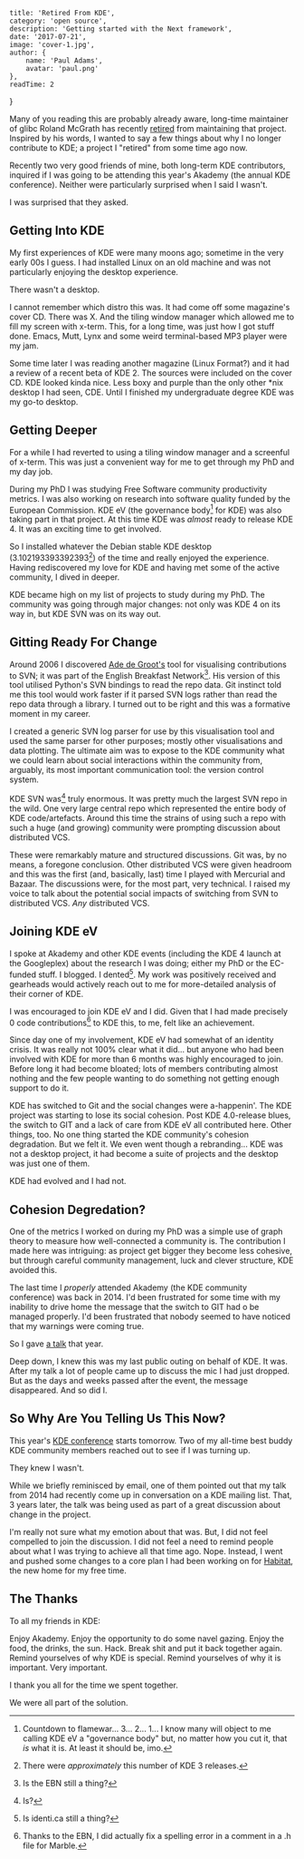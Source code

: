 
    title: 'Retired From KDE',
    category: 'open source',
    description: 'Getting started with the Next framework',
    date: '2017-07-21',
    image: 'cover-1.jpg',
    author: {
        name: 'Paul Adams',
        avatar: 'paul.png'
    },
    readTime: 2
}


Many of you reading this are probably already aware, long-time
maintainer of glibc Roland McGrath has recently
[retired](https://www.theregister.co.uk/2017/07/10/glibc_maintainer_roland_mcgrath_steps_down/)
from maintaining that project. Inspired by his words, I wanted to say
a few things about why I no longer contribute to KDE; a project I
"retired" from some time ago now.

Recently two very good friends of mine, both long-term KDE
contributors, inquired if I was going to be attending this year's
Akademy (the annual KDE conference). Neither were particularly
surprised when I said I wasn't.

I was surprised that they asked.

## Getting Into KDE

My first experiences of KDE were many moons ago; sometime in the very
early 00s I guess. I had installed Linux on an old machine and was not
particularly enjoying the desktop experience.

There wasn't a desktop.

I cannot remember which distro this was. It had come off some
magazine's cover CD. There was X. And the tiling window manager which
allowed me to fill my screen with x-term. This, for a long time, was
just how I got stuff done. Emacs, Mutt, Lynx and some weird
terminal-based MP3 player were my jam.

Some time later I was reading another magazine (Linux Format?) and it
had a review of a recent beta of KDE 2. The sources were included on
the cover CD. KDE looked kinda nice. Less boxy and purple than the
only other *nix desktop I had seen, CDE. Until I finished my
undergraduate degree KDE was my go-to desktop.

## Getting Deeper

For a while I had reverted to using a tiling window manager and a
screenful of x-term. This was just a convenient way for me to get
through my PhD and my day job.

During my PhD I was studying Free Software community productivity
metrics. I was also working on research into software quality funded
by the European Commission. KDE eV (the governance body[^1] for KDE)
was also taking part in that project. At this time KDE was _almost_
ready to release KDE 4. It was an exciting time to get involved.

So I installed whatever the Debian stable KDE desktop
(3.102193393392393[^2]) of the time and really enjoyed the
experience. Having rediscovered my love for KDE and having met some of
the active community, I dived in deeper.

KDE became high on my list of projects to study during my PhD. The
community was going through major changes: not only was KDE 4 on its
way in, but KDE SVN was on its way out.

## Gitting Ready For Change

Around 2006 I discovered [Ade de
Groot's](https://en.wikipedia.org/wiki/Adriaan_de_Groot_(software_developer))
tool for visualising contributions to SVN; it was part of the English
Breakfast Network[^3]. His version of this tool utilised Python's SVN
bindings to read the repo data. Git instinct told me this tool would
work faster if it parsed SVN logs rather than read the repo data
through a library. I turned out to be right and this was a formative
moment in my career.

I created a generic SVN log parser for use by this visualisation tool
and used the same parser for other purposes; mostly other
visualisations and data plotting. The ultimate aim was to expose to
the KDE community what we could learn about social interactions within
the community from, arguably, its most important communication tool:
the version control system.

KDE SVN was[^4] truly enormous. It was pretty much the largest SVN
repo in the wild. One very large central repo which represented the
entire body of KDE code/artefacts. Around this time the strains of
using such a repo with such a huge (and growing) community were
prompting discussion about distributed VCS.

These were remarkably mature and structured discussions. Git was, by
no means, a foregone conclusion. Other distributed VCS were given
headroom and this was the first (and, basically, last) time I played
with Mercurial and Bazaar. The discussions were, for the most part,
very technical. I raised my voice to talk about the potential social
impacts of switching from SVN to distributed VCS. _Any_ distributed
VCS.

## Joining KDE eV

I spoke at Akademy and other KDE events (including the KDE 4 launch at
the Googleplex) about the research I was doing; either my PhD or the
EC-funded stuff. I blogged. I dented[^5]. My work was positively
received and gearheads would actively reach out to me for
more-detailed analysis of their corner of KDE.

I was encouraged to join KDE eV and I did. Given that I had made
precisely 0 code contributions[^6] to KDE this, to me, felt like an
achievement.

Since day one of my involvement, KDE eV had somewhat of an identity
crisis. It was really not 100% clear what it did... but anyone who
had been involved with KDE for more than 6 months was highly
encouraged to join. Before long it had become bloated; lots of members
contributing almost nothing and the few people wanting to do something
not getting enough support to do it.

KDE has switched to Git and the social changes were a-happenin'. The
KDE project was starting to lose its social cohesion. Post KDE
4.0-release blues, the switch to GIT and a lack of care from KDE eV
all contributed here. Other things, too. No one thing started the KDE
community's cohesion degradation. But we felt it. We even went though
a rebranding... KDE was not a desktop project, it had become a suite
of projects and the desktop was just one of them.

KDE had evolved and I had not.

## Cohesion Degredation?

One of the metrics I worked on during my PhD was a simple use of graph
theory to measure how well-connected a community is. The contribution
I made here was intriguing: as project get bigger they become less
cohesive, but through careful community management, luck and clever
structure, KDE avoided this. 

The last time I _properly_ attended Akademy (the KDE community
conference) was back in 2014. I'd been frustrated for some time with
my inability to drive home the message that the switch to GIT had o be
managed properly. I'd been frustrated that nobody seemed to have
noticed that my warnings were coming true.

So I gave [a
talk](https://conf.kde.org/en/Akademy2014/public/events/167) that
year.

Deep down, I knew this was my last public outing on behalf of KDE. It
was. After my talk a lot of people came up to discuss the mic I had
just dropped. But as the days and weeks passed after the event, the
message disappeared. And so did I.

## So Why Are You Telling Us This Now?

This year's [KDE conference](https://akademy.kde.org/2017) starts
tomorrow. Two of my all-time best buddy KDE community members reached
out to see if I was turning up.

They knew I wasn't.

While we briefly reminisced by email, one of them pointed out that my
talk from 2014 had recently come up in conversation on a KDE mailing
list. That, 3 years later, the talk was being used as part of a great
discussion about change in the project.

I'm really not sure what my emotion about that was. But, I did not
feel compelled to join the discussion. I did not feel a need to remind
people about what I was trying to achieve all that time
ago. Nope. Instead, I went and pushed some changes to a core plan I
had been working on for [Habitat](https://habitat.sh), the new home
for my free time.

## The Thanks

To all my friends in KDE:

Enjoy Akademy. Enjoy the opportunity to do some navel gazing. Enjoy
the food, the drinks, the sun. Hack. Break shit and put it back
together again. Remind yourselves of why KDE is special. Remind
yourselves of why it is important. Very important.

I thank you all for the time we spent together.

We were all part of the solution.

[^1]: Countdown to flamewar... 3... 2... 1... I know many will object to me calling KDE eV a "governance body" but, no matter how you cut it, that _is_ what it is. At least it should be, imo.
[^2]: There were _approximately_ this number of KDE 3 releases.
[^3]: Is the EBN still a thing?
[^4]: Is?
[^5]: Is identi.ca still a thing?
[^6]: Thanks to the EBN, I did actually fix a spelling error in a comment in a .h file for Marble[^7].
[^7]: This makes me a true C++ h4xX0r, right?